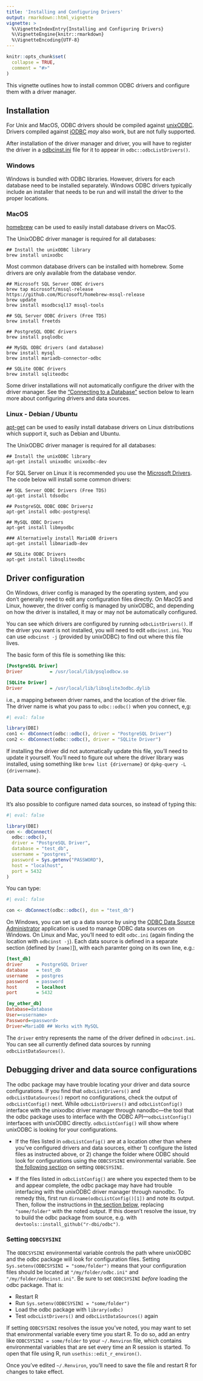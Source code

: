 ```yaml
---
title: 'Installing and Configuring Drivers'
output: rmarkdown::html_vignette
vignette: >
  %\VignetteIndexEntry{Installing and Configuring Drivers}
  %\VignetteEngine{knitr::rmarkdown}
  %\VignetteEncoding{UTF-8}
---
```


```r
knitr::opts_chunk$set(
  collapse = TRUE,
  comment = "#>"
)
```

This vignette outlines how to install common ODBC drivers and configure them with a driver manager.

## Installation

For Unix and MacOS, ODBC drivers should be compiled against [unixODBC](https://www.unixodbc.org/). Drivers compiled against [iODBC](https://www.iodbc.org/) _may_ also work, but are not fully supported.

After installation of the driver manager and driver, you will have to register the driver in a [odbcinst.ini](#dsn-configuration-files) file for it to appear in `odbc::odbcListDrivers()`.

### Windows

Windows is bundled with ODBC libraries. However, drivers for each database need to be installed separately. Windows ODBC drivers typically include an installer that needs to be run and will install the driver to the proper locations.

### MacOS

[homebrew](https://brew.sh/) can be used to easily install database drivers on MacOS.

The UnixODBC driver manager is required for all databases:

```shell
## Install the unixODBC library
brew install unixodbc
```

Most common database drivers can be installed with homebrew. Some drivers are only available from the database vendor.

```shell
## Microsoft SQL Server ODBC drivers
brew tap microsoft/mssql-release https://github.com/Microsoft/homebrew-mssql-release
brew update
brew install msodbcsql17 mssql-tools

## SQL Server ODBC drivers (Free TDS)
brew install freetds

## PostgreSQL ODBC drivers
brew install psqlodbc

## MySQL ODBC drivers (and database)
brew install mysql
brew install mariadb-connector-odbc

## SQLite ODBC drivers
brew install sqliteodbc
```

Some driver installations will not automatically configure the driver with the driver manager. See the ["Connecting to a Database"](#connecting) section below to learn more about configuring drivers and data sources.

### Linux - Debian / Ubuntu

[apt-get](https://wiki.debian.org/Apt) can be used to easily install database
drivers on Linux distributions which support it, such as Debian and Ubuntu.

The UnixODBC driver manager is required for all databases:

```shell
## Install the unixODBC library
apt-get install unixodbc unixodbc-dev
```

For SQL Server on Linux it is recommended you use the [Microsoft Drivers](https://learn.microsoft.com/en-us/sql/connect/odbc/linux-mac/installing-the-microsoft-odbc-driver-for-sql-server?view=sql-server-ver15#ubuntu18). The code below will install some common drivers:

```shell
## SQL Server ODBC Drivers (Free TDS)
apt-get install tdsodbc

## PostgreSQL ODBC ODBC Driversz
apt-get install odbc-postgresql

## MySQL ODBC Drivers
apt-get install libmyodbc

### Alternatively install MariaDB drivers
apt-get install libmariadb-dev

## SQLite ODBC Drivers
apt-get install libsqliteodbc
```

## Driver configuration

On Windows, driver config is managed by the operating system, and you don't generally need to edit any configuration files directly. On MacOS and Linux, however, the driver config is managed by unixODBC, and depending on how the driver is installed, it may or may not be automatically configured.

You can see which drivers are configured by running `odbcListDrivers()`. If the driver you want is not installed, you will need to edit `odbcinst.ini`. You can use `odbcinst -j` (provided by unixODBC) to find out where this file lives.

The basic form of this file is something like this:

```ini
[PostgreSQL Driver]
Driver          = /usr/local/lib/psqlodbcw.so

[SQLite Driver]
Driver          = /usr/local/lib/libsqlite3odbc.dylib
```

i.e., a mapping between driver names, and the location of the driver file. The driver name is what you pass to `odbc::odbc()` when you connect, e,g:

```r
#| eval: false

library(DBI)
con1 <- dbConnect(odbc::odbc(), driver = "PostgreSQL Driver")
con2 <- dbConnect(odbc::odbc(), driver = "SQLite Driver")
```

If installing the driver did not automatically update this file, you'll need to update it yourself. You'll need to figure out where the driver library was installed, using something like `brew list {drivername}` or `dpkg-query -L {drivername}`.

## Data source configuration

It's also possible to configure named data sources, so instead of typing this:

```r
#| eval: false

library(DBI)
con <- dbConnect(
  odbc::odbc(),
  driver = "PostgreSQL Driver",
  database = "test_db",
  username = "postgres",
  password = Sys.getenv("PASSWORD"),
  host = "localhost",
  port = 5432
)
```

You can type:

```r
#| eval: false

con <- dbConnect(odbc::odbc(), dsn = "test_db")
```

On Windows, you can set up a data source by using the [ODBC Data Source Administrator](https://learn.microsoft.com/en-us/sql/odbc/admin/odbc-data-source-administrator) application is used to manage ODBC data sources on Windows. On Linux and Mac, you'll need to edit `odbc.ini` (again finding the location with `odbcinst -j`). Each data source is defined in a separate section (defined by `[name]`]), with each paramter going on its own line, e.g.:

```ini
[test_db]
driver     = PostgreSQL Driver
database   = test_db
username   = postgres
password   = password
host       = localhost
port       = 5432
```

```ini
[my_other_db]
Database=database
User=<username>
Password=<password>
Driver=MariaDB ## Works with MySQL
```

The `driver` entry represents the name of the driver defined in `odbcinst.ini`. You can see all currently defined data sources by running `odbcListDataSources()`.

## Debugging driver and data source configurations

The odbc package may have trouble locating your driver and data source configurations. If you find that `odbcListDrivers()` and `odbcListDataSources()` report no configurations, check the output of `odbcListConfig()` next. While `odbcListDrivers()` and `odbcListConfig()` interface with the unixodbc driver manager through nanodbc—the tool that the odbc package uses to interface with the ODBC API—`odbcListConfig()` interfaces with unixODBC directly. `odbcListConfig()` will show where unixODBC is looking for your configurations.

- If the files listed in `odbcListConfig()` are at a location other than where you've configured drivers and data sources, either 1) configure the listed files as instructed above, or 2) change the folder where ODBC should look for configurations using the `ODBCSYSINI` environmental variable. See [the following section](#odbcsysini) on setting `ODBCSYSINI`.

- If the files listed in `odbcListConfig()` are where you expected them to be and appear complete, the odbc package may have had trouble interfacing with the unixODBC driver manager through nanodbc. To remedy this, first run `dirname(odbcListConfig()[1])` and note its output. Then, follow the instructions in [the section below](#odbcsysini), replacing `"some/folder"` with the noted output. If this doesn't resolve the issue, try to build the odbc package from source, e.g. with `devtools::install_github("r-dbi/odbc")`.

### Setting `ODBCSYSINI` {#odbcsysini}

The `ODBCSYSINI` environmental variable controls the path where unixODBC and the odbc package will look for configuration files. Setting `Sys.setenv(ODBCSYSINI = "some/folder")` means that your configuration files should be located at `"/my/folder/odbc.ini"` and `"/my/folder/odbcinst.ini"`. Be sure to set `ODBCSYSINI` _before_ loading the odbc package. That is:

- Restart R
- Run `Sys.setenv(ODBCSYSINI = "some/folder")`
- Load the odbc package with `library(odbc)`
- Test `odbcListDrivers()` and `odbcListDataSources()` again

If setting `ODBCSYSINI` resolves the issue you've noted, you may want to set that environmental variable every time you start R. To do so, add an entry like `ODBCSYSINI = some/folder` to your `~/.Renviron` file, which contains environmental variables that are set every time an R session is started. To open that file using R, run `usethis::edit_r_environ()`.

Once you've edited `~/.Renviron`, you'll need to save the file and restart R for changes to take effect.
